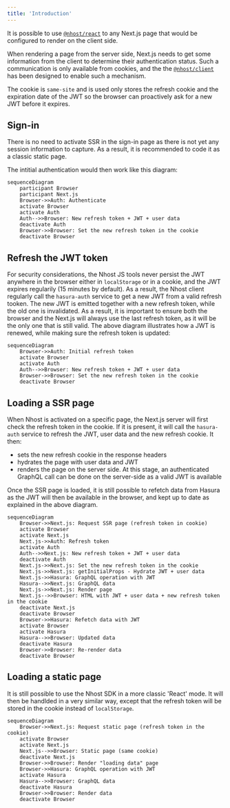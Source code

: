 ```yaml
---
title: 'Introduction'
---
```


It is possible to use [`@nhost/react`](./react) to any Next.js page that would be configured to render on the client side.

When rendering a page from the server side, Next.js needs to get some information from the client to determine their authentication status. Such a communication is only available from cookies, and the the [`@nhost/client`](./supporting-libraries/client) has been designed to enable such a mechanism.

The cookie is `same-site` and is used only stores the refresh cookie and the expiration date of the JWT so the browser can proactively ask for a new JWT before it expires.

## Sign-in

There is no need to activate SSR in the sign-in page as there is not yet any session information to capture. As a result, it is recommended to code it as a classic static page.

The intitial authentication would then work like this diagram:

```mermaid
sequenceDiagram
    participant Browser
    participant Next.js
    Browser->>Auth: Authenticate
    activate Browser
    activate Auth
    Auth-->>Browser: New refresh token + JWT + user data
    deactivate Auth
    Browser->>Browser: Set the new refresh token in the cookie
    deactivate Browser
```

## Refresh the JWT token

For security considerations, the Nhost JS tools never persist the JWT anywhere in the browser either in `localStorage` or in a cookie, and the JWT expires regularily (15 minutes by default). As a result, the Nhost client regularly call the `hasura-auth` service to get a new JWT from a valid refresh tooken. The new JWT is emitted together with a new refresh token, while the old one is invalidated.
As a result, it is important to ensure both the browser and the Next.js will always use the last refresh token, as it will be the only one that is still valid.
The above diagram illustrates how a JWT is renewed, while making sure the refresh token is updated:

```mermaid
sequenceDiagram
    Browser->>Auth: Initial refresh token
    activate Browser
    activate Auth
    Auth-->>Browser: New refresh token + JWT + user data
    Browser->>Browser: Set the new refresh token in the cookie
    deactivate Browser
```

## Loading a SSR page

When Nhost is activated on a specific page, the Next.js server will first check the refresh token in the cookie. If it is present, it will call the `hasura-auth` service to refresh the JWT, user data and the new refresh cookie.
It then:

- sets the new refresh cookie in the response headers
- hydrates the page with user data and JWT
- renders the page on the server side. At this stage, an authenticated GraphQL call can be done on the server-side as a valid JWT is available

Once the SSR page is loaded, it is still possible to refetch data from Hasura as the JWT will then be available in the browser, and kept up to date as explained in the above diagram.

```mermaid
sequenceDiagram
    Browser->>Next.js: Request SSR page (refresh token in cookie)
    activate Browser
    activate Next.js
    Next.js->>Auth: Refresh token
    activate Auth
    Auth-->>Next.js: New refresh token + JWT + user data
    deactivate Auth
    Next.js->>Next.js: Set the new refresh token in the cookie
    Next.js->>Next.js: getInitialProps - Hydrate JWT + user data
    Next.js->>Hasura: GraphQL operation with JWT
    Hasura-->>Next.js: GraphQL data
    Next.js->>Next.js: Render page
    Next.js-->>Browser: HTML with JWT + user data + new refresh token in the cookie
    deactivate Next.js
    deactivate Browser
    Browser->>Hasura: Refetch data with JWT
    activate Browser
    activate Hasura
    Hasura-->>Browser: Updated data
    deactivate Hasura
    Browser->>Browser: Re-render data
    deactivate Browser
```

## Loading a static page

It is still possible to use the Nhost SDK in a more classic 'React' mode. It will then be handlded in a very similar way, except that the refresh token will be stored in the cookie instead of `localStorage`.

```mermaid
sequenceDiagram
    Browser->>Next.js: Request static page (refresh token in the cookie)
    activate Browser
    activate Next.js
    Next.js-->>Browser: Static page (same cookie)
    deactivate Next.js
    Browser->>Browser: Render "loading data" page
    Browser->>Hasura: GraphQL operation with JWT
    activate Hasura
    Hasura-->>Browser: GraphQL data
    deactivate Hasura
    Browser->>Browser: Render data
    deactivate Browser
```
